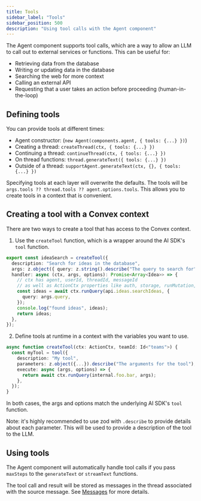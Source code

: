 ```yaml
---
title: Tools
sidebar_label: "Tools"
sidebar_position: 500
description: "Using tool calls with the Agent component"
---
```


The Agent component supports tool calls, which are a way to allow an LLM to call
out to external services or functions. This can be useful for:

- Retrieving data from the database
- Writing or updating data in the database
- Searching the web for more context
- Calling an external API
- Requesting that a user takes an action before proceeding (human-in-the-loop)

## Defining tools

You can provide tools at different times:

- Agent constructor: (`new Agent(components.agent, { tools: {...} })`)
- Creating a thread: `createThread(ctx, { tools: {...} })`
- Continuing a thread: `continueThread(ctx, { tools: {...} })`
- On thread functions: `thread.generateText({ tools: {...} })`
- Outside of a thread: `supportAgent.generateText(ctx, {}, { tools: {...} })`

Specifying tools at each layer will overwrite the defaults. The tools will be
`args.tools ?? thread.tools ?? agent.options.tools`. This allows you to create
tools in a context that is convenient.

## Creating a tool with a Convex context

There are two ways to create a tool that has access to the Convex context.

1. Use the `createTool` function, which is a wrapper around the AI SDK's `tool`
   function.

```ts
export const ideaSearch = createTool({
  description: "Search for ideas in the database",
  args: z.object({ query: z.string().describe("The query to search for") }),
  handler: async (ctx, args, options): Promise<Array<Idea>> => {
    // ctx has agent, userId, threadId, messageId
    // as well as ActionCtx properties like auth, storage, runMutation, and runAction
    const ideas = await ctx.runQuery(api.ideas.searchIdeas, {
      query: args.query,
    });
    console.log("found ideas", ideas);
    return ideas;
  },
});
```

2. Define tools at runtime in a context with the variables you want to use.

```ts
async function createTool(ctx: ActionCtx, teamId: Id<"teams">) {
  const myTool = tool({
    description: "My tool",
    parameters: z.object({...}).describe("The arguments for the tool"),
    execute: async (args, options) => {
      return await ctx.runQuery(internal.foo.bar, args);
    },
  });
}
```

In both cases, the args and options match the underlying AI SDK's `tool`
function.

Note: it's highly recommended to use zod with `.describe` to provide details
about each parameter. This will be used to provide a description of the tool to
the LLM.

## Using tools

The Agent component will automatically handle tool calls if you pass `maxSteps`
to the `generateText` or `streamText` functions.

The tool call and result will be stored as messages in the thread associated
with the source message. See [Messages](./messages.md) for more details.
